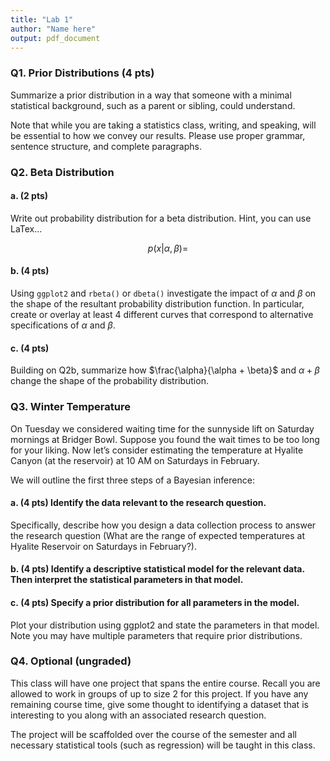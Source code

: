 ```yaml
---
title: "Lab 1"
author: "Name here"
output: pdf_document
---
```



### Q1. Prior Distributions (4 pts)

Summarize a prior distribution in a way that someone with a minimal statistical background, such as a parent or sibling, could understand. 

Note that while you are taking a statistics class, writing, and speaking, will be essential to how we convey our results. Please use proper grammar, sentence structure, and complete paragraphs.

### Q2. Beta Distribution

#### a. (2 pts) 
Write out probability distribution for a beta distribution. Hint, you can use LaTex...

$$p(x|\alpha, \beta) =$$ 

#### b. (4 pts) 
Using `ggplot2` and `rbeta()` or `dbeta()` investigate the impact of $\alpha$ and $\beta$ on the shape of the resultant probability distribution function. In particular, create or overlay at least 4 different curves that correspond to alternative specifications of $\alpha$ and $\beta$.

#### c. (4 pts)

Building on Q2b, summarize how $\frac{\alpha}{\alpha + \beta}$ and $\alpha + \beta$ change the shape of the probability distribution.

### Q3. Winter Temperature

On Tuesday we considered waiting time for the sunnyside lift on Saturday mornings at Bridger Bowl. Suppose you found the wait times to be too long for your liking. Now let's consider estimating the temperature at Hyalite Canyon (at the reservoir) at 10 AM on Saturdays in February.

We will outline the first three steps of a Bayesian inference:

#### a. (4 pts) Identify the data relevant to the research question. 

Specifically, describe how you design a data collection process to answer the research question (What are the range of expected temperatures at Hyalite Reservoir on Saturdays in February?).

#### b. (4 pts) Identify a descriptive statistical model for the relevant data. Then interpret the statistical parameters in that model.

#### c. (4 pts) Specify a prior distribution for all parameters in the model.
Plot your distribution using ggplot2 and state the parameters in that model. Note you may have multiple parameters that require prior distributions.


### Q4. Optional (ungraded)

This class will have one project that spans the entire course. Recall you are allowed to work in groups of up to size 2 for this project. If you have any remaining course time, give some thought to identifying a dataset that is interesting to you along with an associated research question. 

The project will be scaffolded over the course of the semester and all necessary statistical tools (such as regression) will be taught in this class.

